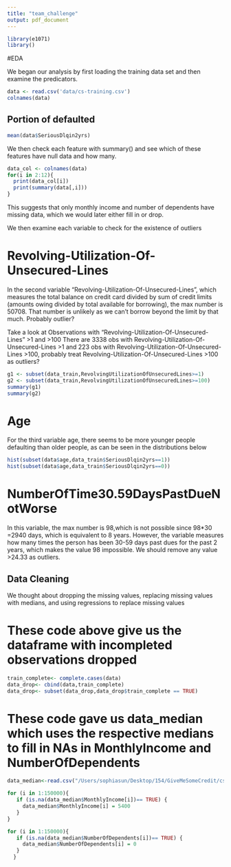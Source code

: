 ```yaml
---
title: "team_challenge"
output: pdf_document
---
```


```r
library(e1071)
library()
```
#EDA

We began our analysis by first loading the training data set and then examine the predicators.

```r
data <- read.csv('data/cs-training.csv')
colnames(data)
```

## Portion of defaulted
```r
mean(data$SeriousDlqin2yrs)
```


We then check each feature with summary() and see which of these features have null data and how many.

```r
data_col <- colnames(data)
for(i in 2:12){
  print(data_col[i])
  print(summary(data[,i]))
}
```
This suggests that only monthly income and number of dependents have missing data, which we would later either fill in or drop.

We then examine each variable to check for the existence of outliers


# Revolving-Utilization-Of-Unsecured-Lines
In the second variable "Revolving-Utilization-Of-Unsecured-Lines", which measures the total balance on credit card divided by sum of credit limits (amounts owing divided by total available for borrowing), 
the max number is 50708. That number is unlikely as we can't borrow beyond the limit by that much. Probably outlier?

Take a look at Observations with "Revolving-Utilization-Of-Unsecured-Lines" >1 and >100
There are 3338 obs with Revolving-Utilization-Of-Unsecured-Lines >1 and 223 obs with Revolving-Utilization-Of-Unsecured-Lines >100, probably treat Revolving-Utilization-Of-Unsecured-Lines >100 as outliers?

```r
g1 <- subset(data_train,RevolvingUtilizationOfUnsecuredLines>=1)
g2 <- subset(data_train,RevolvingUtilizationOfUnsecuredLines>=100)
summary(g1)
summary(g2)
```

# Age
For the third variable age, there seems to be more younger people defaulting than older people, as can be seen in the distributions below
```r
hist(subset(data$age,data_train$SeriousDlqin2yrs==1))
hist(subset(data$age,data_train$SeriousDlqin2yrs==0))
```

# NumberOfTime30.59DaysPastDueNotWorse

In this variable, the max number is 98,which is not possible since 98*30 =2940 days, which is equivalent to 8 years. 
However, the variable measures how many times the person has been 30-59 days past dues for the past 2 years, which makes the value 98 impossible. We should remove any value >24.33 as outliers. 






## Data Cleaning

We thought about dropping the missing values, replacing missing values with medians, and using regressions to replace missing values

# These code above give us the dataframe with incompleted observations dropped 
```r
train_complete<- complete.cases(data)
data_drop<- cbind(data,train_complete)
data_drop<- subset(data_drop,data_drop$train_complete == TRUE)
```

# These code gave us data_median which uses the respective medians to fill in NAs in MonthlyIncome and NumberOfDependents
```r
data_median<-read.csv("/Users/sophiasun/Desktop/154/GiveMeSomeCredit/cs-training.csv",header= TRUE,sep=",")

for (i in 1:150000){
   if (is.na(data_median$MonthlyIncome[i])== TRUE) {
     data_median$MonthlyIncome[i] = 5400
   }
}

for (i in 1:150000){
   if (is.na(data_median$NumberOfDependents[i])== TRUE) {
     data_median$NumberOfDependents[i] = 0
   }
  }

```

